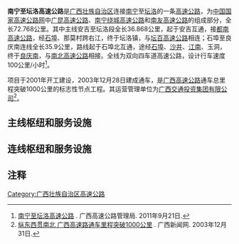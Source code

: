 {{中国高速公路信息框
| 编号 = G80/G72<sub>01</sub>/G72<sub>11</sub>
| 名称 = 广州－昆明高速公路（安吉－坛洛）<br>南宁绕城高速公路（玉洞西－安吉）<br>南宁－友谊关高速公路（玉洞西－高岭）
| 自定头部 = [[File:China_Expwy_G80_sign_with_name.svg|75px]] [[File:China_Expwy_G7201_sign_with_name.svg|100px]] [[File:China_Expwy_G7211_sign_with_name.svg|100px]]
| 地圖 = 
| 路線簡稱 = 南坛
| 最近通車日期 = 2003年12月28日
| 规划总里程 = 72.77
| 起點 = [[南宁市|南宁市]][[西乡塘区|西乡塘区]][[安吉街道|安吉]]（主线）<br>[[南宁市|南宁市]][[西乡塘区|西乡塘区]][[石埠街道|石埠]]（连线）
| 終點 = [[南宁市|南宁市]][[西乡塘区|西乡塘区]][[坛洛镇|坛洛]]（主线）<br>[[南宁市|南宁市]][[良庆区|良庆区]][[大沙田街道|大沙田]]（连线）
| 出口處數 = 9
| 服务区数 = 1
}}
'''南宁至坛洛高速公路'''是[[广西壮族自治区|广西壮族自治区]]连接[[南宁|南宁]]至[[坛洛镇|坛洛]]的一条[[高速公路|高速公路]]，为[[中国国家高速公路网|中国国家高速公路网]]中[[广昆高速公路|广昆高速公路]]、[[南宁绕城高速公路|南宁绕城高速公路]]和[[南友高速公路|南友高速公路]]的组成部分，全长72.768公里。其中主线安吉至坛洛段全长36.868公里，起于安吉互通，接[[都南高速公路|都南高速公路]]，经[[石埠街道|石埠]]、那莫村跨右江，终于坛洛镇，与[[坛百高速公路|坛百高速公路]]相连；石埠至良庆南连线全长35.9公里，路线起于石埠北互通，途经[[石埠街道|石埠]]、[[沙井街道_(南宁市)|沙井]]、[[江南街道_(南宁市)|江南]]、玉洞，终于[[良庆镇|良庆南]]，与[[南北高速公路|南北高速公路]]相接。全线为双向四车道高速公路，设计行车速度100公里/小时<ref>[http://www.gxewa.com/News_show.asp?id=4066 南宁至坛洛高速公路] {{Wayback|url=http://www.gxewa.com/News_show.asp?id=4066 |date=20160304130333 }}. 广西高速公路管理局. 2011年9月21日.</ref>。

项目于2001年开工建设，2003年12月28日建成通车，是[[广西高速公路|广西高速公路]]通车总里程突破1000公里的标志性节点工程。其运营管理单位为[[广西交通投资集团有限公司|广西交通投资集团有限公司]]<ref>[http://www.gxnews.com.cn/staticpages/20031231/newgx3ff2c290-521870.shtml 纵东西贯南北 广西高速路通车里程突破1000公里] {{Wayback|url=http://www.gxnews.com.cn/staticpages/20031231/newgx3ff2c290-521870.shtml |date=20160305153710 }}. 广西新闻网. 2003年12月31日.</ref>。

== 主线枢纽和服务设施 ==
{{Start expwy exit box|place=1}}
{{Expwy exit item|state=c|place=[[南宁市|南宁市]]<br />[[西乡塘区|西乡塘区]]|place rows=3|type=EH|name=安吉|index=63|highway connection={{China Expwy Name|G75|[[都南高速公路|都南高速公路]]}}<br/>{{China Expwy Name|S90|P= Guangxi}}|road connection={{中国国道名|210|[[南武大道|南武大道]]}}}}
{{Expwy exit item|state=c|type=H|name=石埠北|index=47|highway connection={{China Expwy Name|G7201|[[南坛高速公路#连线枢纽和服务设施|南坛高速连线]]}}}}
{{Expwy exit item|type=E|name=坛洛|index=|highway connection={{China Expwy Name|G80|[[坛百高速公路|坛百高速公路]]}}|road connection={{中国国道名|324}}}}
{{End expwy exit box|place=1}}

== 连线枢纽和服务设施 ==
{{Start expwy exit box|place=1}}
{{Expwy exit item|state=c|place=[[南宁市|南宁市]]<br />[[西乡塘区|西乡塘区]]|place rows=2|type=H|name=石埠北|index=|highway connection={{China Expwy Name|G7201|[[南坛高速公路#主线枢纽和服务设施|南坛高速主线]]|L1=G80}}}}
{{Expwy exit item|type=E|name=石埠|index=|dist start=|road connection={{中国国道名|324|大学西路}}<br>邕隆路}}
{{Expwy exit item|place=[[南宁市|南宁市]]<br />[[江南区_(南宁市)|江南区]]|place rows=4|type=E|name=沙井|road connection=南站大道|comment=[[File:Aiga_railtransportation_inv.svg|20px]] [[南宁南站|南宁南站]]}}
{{Expwy exit item|state=c|type=HT|name=高岭|highway connection={{China Expwy Name|G7211|[[南宁机场高速公路|南宁机场高速公路]]}}}}
{{Expwy exit item|state=c|type=S|name=高岭服务区}}
{{Expwy exit item|state=c|type=H|name=五象西|index=|highway connection=[[南宁吴圩机场第二高速公路|南宁吴圩机场第二高速公路]]|comment=[[File:Aiga_departingflights_inv.svg|20px]] [[南宁吴圩国际机场|南宁吴圩国际机场]]T2航站楼}}
{{Expwy exit item|place=[[南宁市|南宁市]]<br />[[良庆区|良庆区]]|place rows=2|state=c|type=H|name=玉洞西|highway connection={{China Expwy Name|S5101|[[南宁外环高速公路|南宁外环高速公路]]||Guangxi}}}}
{{Expwy exit item|type=MT|name=玉洞西|index=|road connection=南宁城市快速路|comment={{China Expwy Name|G7211|起点}}}}
{{End expwy exit box|place=1}}

==注释==
{{reflist}}

{{广西壮族自治区高速公路}}

[[Category:广西壮族自治区高速公路|Category:广西壮族自治区高速公路]]